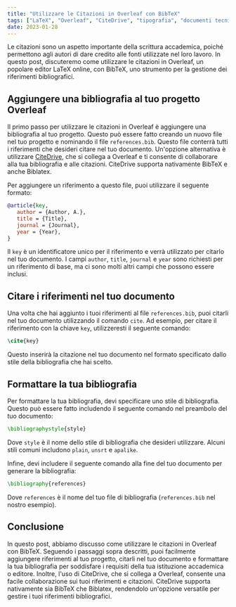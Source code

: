 ```yaml
---
title: "Utilizzare le Citazioni in Overleaf con BibTeX"
tags: ["LaTeX", "Overleaf", "CiteDrive", "tipografia", "documenti tecnici", "documenti scientifici", "articoli di ricerca", "tesi", "linguaggio di markup", "formattazione", "editor di testo", "collaborazione", "gestione delle citazioni"]
date: 2023-01-28
---
```


Le citazioni sono un aspetto importante della scrittura accademica, poiché permettono agli autori di dare credito alle fonti utilizzate nel loro lavoro. In questo post, discuteremo come utilizzare le citazioni in Overleaf, un popolare editor LaTeX online, con BibTeX, uno strumento per la gestione dei riferimenti bibliografici.


<CiteDrive />

## Aggiungere una bibliografia al tuo progetto Overleaf

Il primo passo per utilizzare le citazioni in Overleaf è aggiungere una bibliografia al tuo progetto. Questo può essere fatto creando un nuovo file nel tuo progetto e nominando il file `references.bib`. Questo file conterrà tutti i riferimenti che desideri citare nel tuo documento. Un'opzione alternativa è utilizzare [CiteDrive](https://www.citedrive.com/), che si collega a Overleaf e ti consente di collaborare alla tua bibliografia e alle citazioni. CiteDrive supporta nativamente BibTeX e anche Biblatex.

Per aggiungere un riferimento a questo file, puoi utilizzare il seguente formato:

```bibtex
@article{key,
   author = {Author, A.},
   title = {Title},
   journal = {Journal},
   year = {Year},
}
```

Il `key` è un identificatore unico per il riferimento e verrà utilizzato per citarlo nel tuo documento. I campi `author`, `title`, `journal` e `year` sono richiesti per un riferimento di base, ma ci sono molti altri campi che possono essere inclusi.

## Citare i riferimenti nel tuo documento

Una volta che hai aggiunto i tuoi riferimenti al file `references.bib`, puoi citarli nel tuo documento utilizzando il comando `cite`. Ad esempio, per citare il riferimento con la chiave `key`, utilizzeresti il seguente comando:

```latex
\cite{key}
```

Questo inserirà la citazione nel tuo documento nel formato specificato dallo stile della bibliografia che hai scelto.

## Formattare la tua bibliografia

Per formattare la tua bibliografia, devi specificare uno stile di bibliografia. Questo può essere fatto includendo il seguente comando nel preambolo del tuo documento:

```latex
\bibliographystyle{style}
```

Dove `style` è il nome dello stile di bibliografia che desideri utilizzare. Alcuni stili comuni includono `plain`, `unsrt` e `apalike`.

Infine, devi includere il seguente comando alla fine del tuo documento per generare la bibliografia:

```latex
\bibliography{references}
```

Dove `references` è il nome del tuo file di bibliografia (`references.bib` nel nostro esempio).

## Conclusione

In questo post, abbiamo discusso come utilizzare le citazioni in Overleaf con BibTeX. Seguendo i passaggi sopra descritti, puoi facilmente aggiungere riferimenti al tuo progetto, citarli nel tuo documento e formattare la tua bibliografia per soddisfare i requisiti della tua istituzione accademica o editore. Inoltre, l'uso di CiteDrive, che si collega a Overleaf, consente una facile collaborazione sui tuoi riferimenti e citazioni. CiteDrive supporta nativamente sia BibTeX che Biblatex, rendendolo un'opzione versatile per gestire i tuoi riferimenti bibliografici.